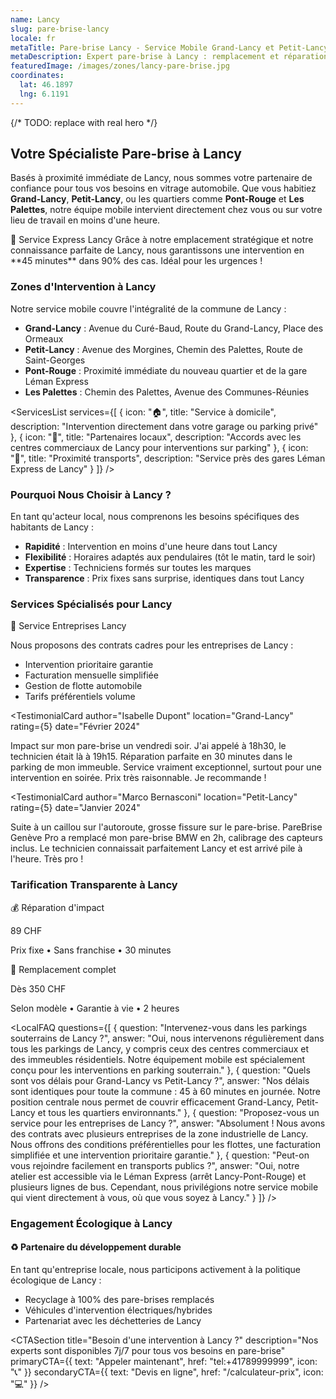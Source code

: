 ```yaml
---
name: Lancy
slug: pare-brise-lancy
locale: fr
metaTitle: Pare-brise Lancy - Service Mobile Grand-Lancy et Petit-Lancy | PareBrise Genève Pro
metaDescription: Expert pare-brise à Lancy : remplacement et réparation à domicile. Intervention rapide Grand-Lancy et Petit-Lancy. ✓ Sans franchise ✓ Garantie constructeur.
featuredImage: /images/zones/lancy-pare-brise.jpg
coordinates:
  lat: 46.1897
  lng: 6.1191
---
```


<Hero
  title="Expert Pare-brise à Lancy - Service Mobile 7j/7"
  subtitle="Intervention express dans tout Lancy • Grand-Lancy et Petit-Lancy • Devis gratuit"
  backgroundImage=""
  ctaText="Réserver maintenant"
  ctaLink="#reservation"
/>

{/* TODO: replace with real hero */}
<div className="aspect-[16/9] rounded-2xl bg-primary/10 dark:bg-primary/20 animate-pulse mb-8" />

## Votre Spécialiste Pare-brise à Lancy

Basés à proximité immédiate de Lancy, nous sommes votre partenaire de confiance pour tous vos besoins en vitrage automobile. Que vous habitiez **Grand-Lancy**, **Petit-Lancy**, ou les quartiers comme **Pont-Rouge** et **Les Palettes**, notre équipe mobile intervient directement chez vous ou sur votre lieu de travail en moins d'une heure.

<Card className="my-8 bg-amber-50 dark:bg-amber-950">
  <CardHeader>
    <CardTitle>🚀 Service Express Lancy</CardTitle>
  </CardHeader>
  <CardContent>
    Grâce à notre emplacement stratégique et notre connaissance parfaite de Lancy, nous garantissons une intervention en **45 minutes** dans 90% des cas. Idéal pour les urgences !
  </CardContent>
</Card>

### Zones d'Intervention à Lancy

Notre service mobile couvre l'intégralité de la commune de Lancy :

- **Grand-Lancy** : Avenue du Curé-Baud, Route du Grand-Lancy, Place des Ormeaux
- **Petit-Lancy** : Avenue des Morgines, Chemin des Palettes, Route de Saint-Georges
- **Pont-Rouge** : Proximité immédiate du nouveau quartier et de la gare Léman Express
- **Les Palettes** : Chemin des Palettes, Avenue des Communes-Réunies

<ServicesList
  services={[
    {
      icon: "🏠",
      title: "Service à domicile",
      description: "Intervention directement dans votre garage ou parking privé"
    },
    {
      icon: "🏪",
      title: "Partenaires locaux",
      description: "Accords avec les centres commerciaux de Lancy pour interventions sur parking"
    },
    {
      icon: "🚊",
      title: "Proximité transports",
      description: "Service près des gares Léman Express de Lancy"
    }
  ]}
/>

### Pourquoi Nous Choisir à Lancy ?

En tant qu'acteur local, nous comprenons les besoins spécifiques des habitants de Lancy :

- **Rapidité** : Intervention en moins d'une heure dans tout Lancy
- **Flexibilité** : Horaires adaptés aux pendulaires (tôt le matin, tard le soir)
- **Expertise** : Techniciens formés sur toutes les marques
- **Transparence** : Prix fixes sans surprise, identiques dans tout Lancy

### Services Spécialisés pour Lancy

<Card className="my-6">
  <CardHeader>
    <CardTitle>🚗 Service Entreprises Lancy</CardTitle>
  </CardHeader>
  <CardContent>
    <p className="mb-4">Nous proposons des contrats cadres pour les entreprises de Lancy :</p>
    <ul className="list-disc list-inside space-y-2">
      <li>Intervention prioritaire garantie</li>
      <li>Facturation mensuelle simplifiée</li>
      <li>Gestion de flotte automobile</li>
      <li>Tarifs préférentiels volume</li>
    </ul>
  </CardContent>
</Card>

<TestimonialCard
  author="Isabelle Dupont"
  location="Grand-Lancy"
  rating={5}
  date="Février 2024"
>
  Impact sur mon pare-brise un vendredi soir. J'ai appelé à 18h30, le technicien était là à 19h15. Réparation parfaite en 30 minutes dans le parking de mon immeuble. Service vraiment exceptionnel, surtout pour une intervention en soirée. Prix très raisonnable. Je recommande !
</TestimonialCard>

<TestimonialCard
  author="Marco Bernasconi"
  location="Petit-Lancy"
  rating={5}
  date="Janvier 2024"
>
  Suite à un caillou sur l'autoroute, grosse fissure sur le pare-brise. PareBrise Genève Pro a remplacé mon pare-brise BMW en 2h, calibrage des capteurs inclus. Le technicien connaissait parfaitement Lancy et est arrivé pile à l'heure. Très pro !
</TestimonialCard>

### Tarification Transparente à Lancy

<div className="grid md:grid-cols-2 gap-6 my-8">
  <Card>
    <CardHeader>
      <CardTitle>💰 Réparation d'impact</CardTitle>
    </CardHeader>
    <CardContent>
      <p className="text-3xl font-bold text-primary">89 CHF</p>
      <p className="text-sm text-muted-foreground mt-2">Prix fixe • Sans franchise • 30 minutes</p>
    </CardContent>
  </Card>
  
  <Card>
    <CardHeader>
      <CardTitle>🔄 Remplacement complet</CardTitle>
    </CardHeader>
    <CardContent>
      <p className="text-3xl font-bold text-primary">Dès 350 CHF</p>
      <p className="text-sm text-muted-foreground mt-2">Selon modèle • Garantie à vie • 2 heures</p>
    </CardContent>
  </Card>
</div>

<LocalFAQ
  questions={[
    {
      question: "Intervenez-vous dans les parkings souterrains de Lancy ?",
      answer: "Oui, nous intervenons régulièrement dans tous les parkings de Lancy, y compris ceux des centres commerciaux et des immeubles résidentiels. Notre équipement mobile est spécialement conçu pour les interventions en parking souterrain."
    },
    {
      question: "Quels sont vos délais pour Grand-Lancy vs Petit-Lancy ?",
      answer: "Nos délais sont identiques pour toute la commune : 45 à 60 minutes en journée. Notre position centrale nous permet de couvrir efficacement Grand-Lancy, Petit-Lancy et tous les quartiers environnants."
    },
    {
      question: "Proposez-vous un service pour les entreprises de Lancy ?",
      answer: "Absolument ! Nous avons des contrats avec plusieurs entreprises de la zone industrielle de Lancy. Nous offrons des conditions préférentielles pour les flottes, une facturation simplifiée et une intervention prioritaire garantie."
    },
    {
      question: "Peut-on vous rejoindre facilement en transports publics ?",
      answer: "Oui, notre atelier est accessible via le Léman Express (arrêt Lancy-Pont-Rouge) et plusieurs lignes de bus. Cependant, nous privilégions notre service mobile qui vient directement à vous, où que vous soyez à Lancy."
    }
  ]}
/>

### Engagement Écologique à Lancy

<Card className="my-8 bg-green-50 dark:bg-green-950">
  <CardContent className="pt-6">
    <h4 className="font-semibold mb-2 flex items-center gap-2">
      <span className="text-2xl">♻️</span>
      Partenaire du développement durable
    </h4>
    <p>En tant qu'entreprise locale, nous participons activement à la politique écologique de Lancy :</p>
    <ul className="list-disc list-inside mt-3 space-y-1">
      <li>Recyclage à 100% des pare-brises remplacés</li>
      <li>Véhicules d'intervention électriques/hybrides</li>
      <li>Partenariat avec les déchetteries de Lancy</li>
    </ul>
  </CardContent>
</Card>

<CTASection
  title="Besoin d'une intervention à Lancy ?"
  description="Nos experts sont disponibles 7j/7 pour tous vos besoins en pare-brise"
  primaryCTA={{
    text: "Appeler maintenant",
    href: "tel:+41789999999",
    icon: "📞"
  }}
  secondaryCTA={{
    text: "Devis en ligne",
    href: "/calculateur-prix",
    icon: "💻"
  }}
/> 